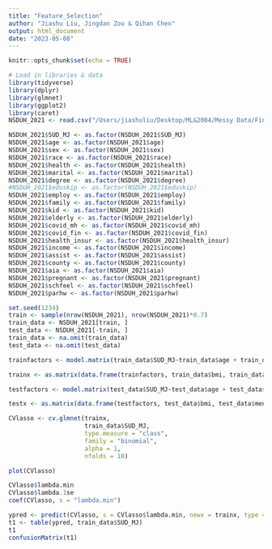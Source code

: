 ```yaml
---
title: "Feature_Selection"
author: "Jiashu Liu, Jingdan Zou & Qihan Chen"
output: html_document
date: "2023-05-08"
---
```


```r
knitr::opts_chunk$set(echo = TRUE)
```

```r
# Load in libraries & data
library(tidyverse)
library(dplyr)
library(glmnet)
library(ggplot2)
library(caret)
NSDUH_2021 <- read.csv("/Users/jiashuliu/Desktop/ML&2004/Messy Data/Final_Project/Messy_Data_Final/NSDUH_2021.csv")
```

```r
NSDUH_2021$SUD_MJ <- as.factor(NSDUH_2021$SUD_MJ)
NSDUH_2021$age <- as.factor(NSDUH_2021$age)
NSDUH_2021$sex <- as.factor(NSDUH_2021$sex)
NSDUH_2021$race <- as.factor(NSDUH_2021$race)
NSDUH_2021$health <- as.factor(NSDUH_2021$health)
NSDUH_2021$marital <- as.factor(NSDUH_2021$marital)
NSDUH_2021$degree <- as.factor(NSDUH_2021$degree)
#NSDUH_2021$eduskip <- as.factor(NSDUH_2021$eduskip)
NSDUH_2021$employ <- as.factor(NSDUH_2021$employ)
NSDUH_2021$family <- as.factor(NSDUH_2021$family)
NSDUH_2021$kid <- as.factor(NSDUH_2021$kid)
NSDUH_2021$elderly <- as.factor(NSDUH_2021$elderly)
NSDUH_2021$covid_mh <- as.factor(NSDUH_2021$covid_mh)
NSDUH_2021$covid_fin <- as.factor(NSDUH_2021$covid_fin)
NSDUH_2021$health_insur <- as.factor(NSDUH_2021$health_insur)
NSDUH_2021$income <- as.factor(NSDUH_2021$income)
NSDUH_2021$assist <- as.factor(NSDUH_2021$assist)
NSDUH_2021$county <- as.factor(NSDUH_2021$county)
NSDUH_2021$aia <- as.factor(NSDUH_2021$aia)
NSDUH_2021$pregnant <- as.factor(NSDUH_2021$pregnant)
NSDUH_2021$schfeel <- as.factor(NSDUH_2021$schfeel)
NSDUH_2021$parhw <- as.factor(NSDUH_2021$parhw)
```


```r
set.seed(1234)
train <- sample(nrow(NSDUH_2021), nrow(NSDUH_2021)*0.7)
train_data <- NSDUH_2021[train, ]
test_data <- NSDUH_2021[-train, ]
train_data <- na.omit(train_data)
test_data <- na.omit(test_data)
```
```r
trainfactors <- model.matrix(train_data$SUD_MJ~train_data$age + train_data$sex + train_data$race +  train_data$health + train_data$marital + train_data$degree + train_data$employ + train_data$family + train_data$kid + train_data$elderly + train_data$covid_mh + train_data$covid_fin + train_data$health_insur + train_data$income + train_data$assist + train_data$county + train_data$aia + train_data$pregnant + train_data$schfeel + train_data$parhw)[, -1]

trainx <- as.matrix(data.frame(trainfactors, train_data$bmi, train_data$mentalhealth))
```

```r
testfactors <- model.matrix(test_data$SUD_MJ~test_data$age + test_data$sex + test_data$race +  test_data$health + test_data$marital + test_data$degree + test_data$employ + test_data$family + test_data$kid + test_data$elderly + test_data$covid_mh + test_data$covid_fin + test_data$health_insur + test_data$income + test_data$assist + test_data$county + test_data$aia + test_data$pregnant + test_data$schfeel + test_data$parhw)[, -1]

testx <- as.matrix(data.frame(testfactors, test_data$bmi, test_data$mentalhealth))
```

```r
CVlasso <- cv.glmnet(trainx, 
                     train_data$SUD_MJ, 
                     type.measure = "class", 
                     family = "binomial", 
                     alpha = 1, 
                     nfolds = 10)
```

```r
plot(CVlasso)
```

```r
CVlasso$lambda.min
CVlasso$lambda.1se
coef(CVlasso, s = "lambda.min")
```
```r
ypred <- predict(CVlasso, s = CVlasso$lambda.min, newx = trainx, type = "class")
t1 <- table(ypred, train_data$SUD_MJ)
t1
confusionMatrix(t1)
```


